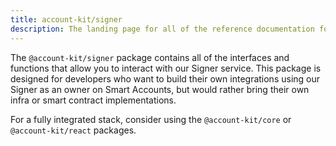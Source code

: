 ```yaml
---
title: account-kit/signer
description: The landing page for all of the reference documentation for @account-kit/signer
---
```



The `@account-kit/signer` package contains all of the interfaces and functions that allow you to interact with our Signer service.
This package is designed for developers who want to build their own integrations using our Signer as an owner on Smart Accounts, but would rather bring their own infra or smart contract implementations.

For a fully integrated stack, consider using the `@account-kit/core` or `@account-kit/react` packages.
